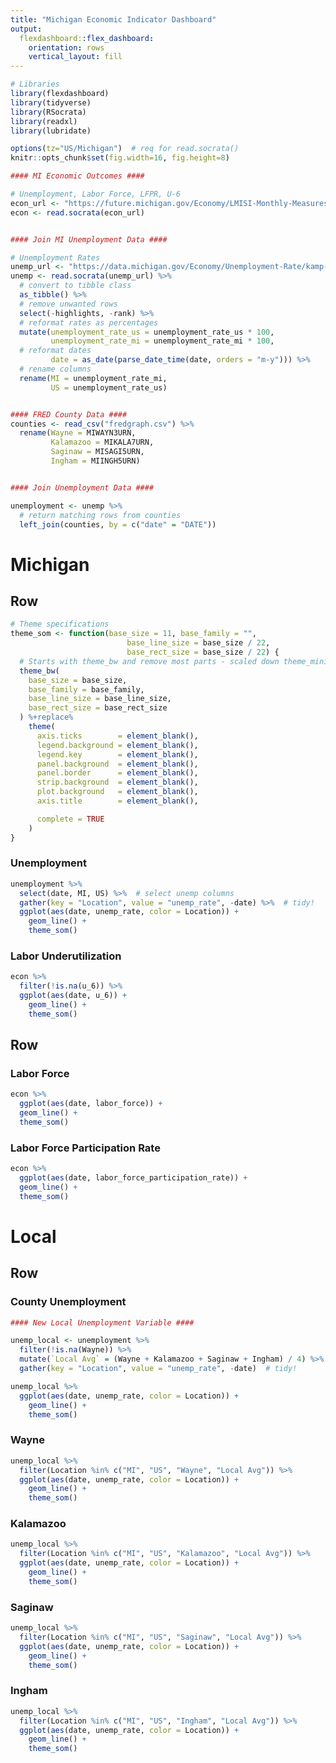 ```yaml
---
title: "Michigan Economic Indicator Dashboard"
output: 
  flexdashboard::flex_dashboard:
    orientation: rows
    vertical_layout: fill
---
```


```r
# Libraries
library(flexdashboard)
library(tidyverse)
library(RSocrata)
library(readxl)
library(lubridate)

options(tz="US/Michigan")  # req for read.socrata()
knitr::opts_chunk$set(fig.width=16, fig.height=8)
```

```r

#### MI Economic Outcomes ####

# Unemployment, Labor Force, LFPR, U-6
econ_url <- "https://future.michigan.gov/Economy/LMISI-Monthly-Measures/v2fn-bucf"
econ <- read.socrata(econ_url)


#### Join MI Unemployment Data ####

# Unemployment Rates
unemp_url <- "https://data.michigan.gov/Economy/Unemployment-Rate/kamp-ngb9"
unemp <- read.socrata(unemp_url) %>%
  # convert to tibble class
  as_tibble() %>%
  # remove unwanted rows
  select(-highlights, -rank) %>%
  # reformat rates as percentages
  mutate(unemployment_rate_us = unemployment_rate_us * 100,
         unemployment_rate_mi = unemployment_rate_mi * 100,
  # reformat dates
         date = as_date(parse_date_time(date, orders = "m-y"))) %>%
  # rename columns
  rename(MI = unemployment_rate_mi,
         US = unemployment_rate_us)


#### FRED County Data ####
counties <- read_csv("fredgraph.csv") %>%
  rename(Wayne = MIWAYN3URN,
         Kalamazoo = MIKALA7URN,
         Saginaw = MISAGI5URN,
         Ingham = MIINGH5URN)


#### Join Unemployment Data ####

unemployment <- unemp %>%
  # return matching rows from counties
  left_join(counties, by = c("date" = "DATE"))

```


Michigan
=======================================================================

Row
-----------------------------------------------------------------------

```r

# Theme specifications
theme_som <- function(base_size = 11, base_family = "",
                          base_line_size = base_size / 22,
                          base_rect_size = base_size / 22) {
  # Starts with theme_bw and remove most parts - scaled down theme_minimalist
  theme_bw(
    base_size = base_size,
    base_family = base_family,
    base_line_size = base_line_size,
    base_rect_size = base_rect_size
  ) %+replace%
    theme(
      axis.ticks        = element_blank(),
      legend.background = element_blank(),
      legend.key        = element_blank(),
      panel.background  = element_blank(),
      panel.border      = element_blank(),
      strip.background  = element_blank(),
      plot.background   = element_blank(),
      axis.title        = element_blank(),

      complete = TRUE
    )
}
```


### Unemployment

```r

unemployment %>%
  select(date, MI, US) %>%  # select unemp columns
  gather(key = "Location", value = "unemp_rate", -date) %>%  # tidy!
  ggplot(aes(date, unemp_rate, color = Location)) +
    geom_line() +
    theme_som()

```

### Labor Underutilization

```r
econ %>%
  filter(!is.na(u_6)) %>%
  ggplot(aes(date, u_6)) +
    geom_line() +
    theme_som()
```

Row
-----------------------------------------------------------------------

### Labor Force

```r
econ %>%
  ggplot(aes(date, labor_force)) +
  geom_line() +
  theme_som()
```

### Labor Force Participation Rate

```r
econ %>%
  ggplot(aes(date, labor_force_participation_rate)) +
  geom_line() +
  theme_som()
```

Local
=======================================================================

Row {.tabset}
-----------------------------------------------------------------------

### County Unemployment

```r
#### New Local Unemployment Variable ####

unemp_local <- unemployment %>%
  filter(!is.na(Wayne)) %>%
  mutate(`Local Avg` = (Wayne + Kalamazoo + Saginaw + Ingham) / 4) %>%
  gather(key = "Location", value = "unemp_rate", -date)  # tidy!

unemp_local %>%
  ggplot(aes(date, unemp_rate, color = Location)) +
    geom_line() +
    theme_som()
```


### Wayne

```r
unemp_local %>%
  filter(Location %in% c("MI", "US", "Wayne", "Local Avg")) %>%
  ggplot(aes(date, unemp_rate, color = Location)) +
    geom_line() +
    theme_som()
```

### Kalamazoo

```r
unemp_local %>%
  filter(Location %in% c("MI", "US", "Kalamazoo", "Local Avg")) %>%
  ggplot(aes(date, unemp_rate, color = Location)) +
    geom_line() +
    theme_som()
```

### Saginaw

```r
unemp_local %>%
  filter(Location %in% c("MI", "US", "Saginaw", "Local Avg")) %>%
  ggplot(aes(date, unemp_rate, color = Location)) +
    geom_line() +
    theme_som()
```

### Ingham

```r
unemp_local %>%
  filter(Location %in% c("MI", "US", "Ingham", "Local Avg")) %>%
  ggplot(aes(date, unemp_rate, color = Location)) +
    geom_line() +
    theme_som()
```
